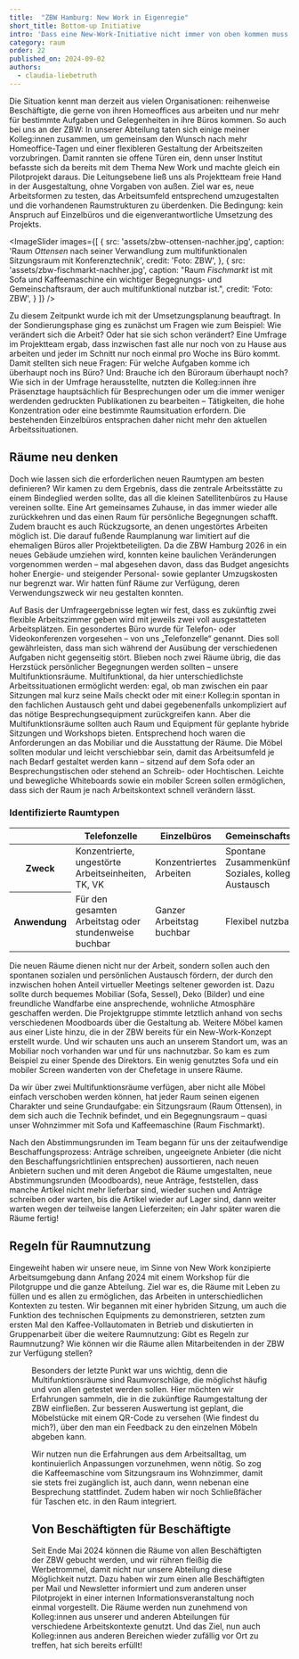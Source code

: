```yaml
---
title:  "ZBW Hamburg: New Work in Eigenregie"
short_title: Bottom-up Initiative
intro: 'Dass eine New-Work-Initiative nicht immer von oben kommen muss, zeigt ein Pilotprojekt an der ZBW – Leibniz-Informationszentrum Wirtschaft. Hier hat eine Gruppe von sieben Mitarbeitenden die Sache selbst in die Hand genommen und mit einem Bottom-up-Ansatz ihr Arbeitsumfeld zukunftsweisend umgestaltet. Ein Erfahrungsbericht.'
category: raum
order: 22
published_on: 2024-09-02
authors:
  - claudia-liebetruth
---
```


<Leadin>Die Situation</Leadin> kennt man derzeit aus vielen Organisationen: reihenweise Beschäftigte, die gerne von ihren Homeoffices aus arbeiten und nur mehr für bestimmte Aufgaben und Gelegenheiten in ihre Büros kommen. So auch bei uns an der ZBW: In unserer Abteilung taten sich einige meiner Kolleg:innen zusammen, um gemeinsam den Wunsch nach mehr Homeoffice-Tagen und einer flexibleren Gestaltung der Arbeitszeiten vorzubringen. Damit rannten sie offene Türen ein, denn unser Institut befasste sich da bereits mit dem Thema New Work und machte gleich ein Pilotprojekt daraus. Die Leitungsebene ließ uns als Projektteam freie Hand in der Ausgestaltung, ohne Vorgaben von außen. Ziel war es, neue Arbeitsformen zu testen, das Arbeitsumfeld entsprechend umzugestalten und die vorhandenen Raumstrukturen zu überdenken. Die Bedingung: kein Anspruch auf Einzelbüros und die eigenverantwortliche Umsetzung des Projekts.

<ImageSlider
  images={[
    {
      src: 'assets/zbw-ottensen-nachher.jpg',
      caption: 'Raum *Ottensen* nach seiner Verwandlung zum multifunktionalen Sitzungsraum mit Konferenztechnik',
      credit: 'Foto: ZBW',
    },
    {
      src: 'assets/zbw-fischmarkt-nachher.jpg',
      caption: "Raum *Fischmarkt* ist mit Sofa und Kaffeemaschine ein wichtiger Begegnungs- und Gemeinschaftsraum, der auch multifunktional nutzbar ist.",
      credit: 'Foto: ZBW',
    }
  ]}
/>

Zu diesem Zeitpunkt wurde ich mit der Umsetzungsplanung beauftragt. In der Sondierungsphase ging es zunächst um Fragen wie zum Beispiel: Wie verändert sich die Arbeit? Oder hat sie sich schon verändert? Eine Umfrage im Projektteam ergab, dass inzwischen fast alle nur noch von zu Hause aus arbeiten und jeder im Schnitt nur noch einmal pro Woche ins Büro kommt. Damit stellten sich neue Fragen: Für welche Aufgaben komme ich überhaupt noch ins Büro? Und: Brauche ich den Büroraum überhaupt noch? Wie sich in der Umfrage herausstellte, nutzten die Kolleg:innen ihre Präsenztage hauptsächlich für Besprechungen oder um die immer weniger werdenden gedruckten Publikationen zu bearbeiten – Tätigkeiten, die hohe Konzentration oder eine bestimmte Raumsituation erfordern. Die bestehenden Einzelbüros entsprachen daher nicht mehr den aktuellen Arbeitssituationen.

## Räume neu denken

Doch wie lassen sich die erforderlichen neuen Raumtypen am besten definieren? Wir kamen zu dem Ergebnis, dass die zentrale Arbeitsstätte zu einem Bindeglied werden sollte, das all die kleinen Satellitenbüros zu Hause vereinen sollte. Eine Art gemeinsames Zuhause, in das immer wieder alle zurückkehren und das einen Raum für persönliche Begegnungen schafft. Zudem braucht es auch Rückzugsorte, an denen ungestörtes Arbeiten möglich ist. Die darauf fußende Raumplanung war limitiert auf die ehemaligen Büros aller Projektbeteiligten. Da die ZBW Hamburg 2026 in ein neues Gebäude umziehen wird, konnten keine baulichen Veränderungen vorgenommen werden – mal abgesehen davon, dass das Budget angesichts hoher Energie- und steigender Personal- sowie geplanter Umzugskosten nur begrenzt war. Wir hatten fünf Räume zur Verfügung, deren Verwendungszweck wir neu gestalten konnten.

Auf Basis der Umfrageergebnisse legten wir fest, dass es zukünftig zwei flexible Arbeitszimmer geben wird mit jeweils zwei voll ausgestatteten Arbeitsplätzen. Ein gesondertes Büro wurde für Telefon- oder Videokonferenzen vorgesehen – von uns „Telefonzelle“ genannt. Dies soll gewährleisten, dass man sich während der Ausübung der verschiedenen Aufgaben nicht gegenseitig stört. Blieben noch zwei Räume übrig, die das Herzstück persönlicher Begegnungen werden sollten – unsere Multifunktionsräume. Multifunktional, da hier unterschiedlichste Arbeitssituationen ermöglicht werden: egal, ob man zwischen ein paar Sitzungen mal kurz seine Mails checkt oder mit eine:r Kolleg:in spontan in den fachlichen Austausch geht und dabei gegebenenfalls unkompliziert auf das nötige Besprechungsequipment zurückgreifen kann. Aber die Multifunktionsräume sollten auch Raum und Equipment für geplante hybride Sitzungen und Workshops bieten. Entsprechend hoch waren die Anforderungen an das Mobiliar und die Ausstattung der Räume. Die Möbel sollten modular und leicht verschiebbar sein, damit das Arbeitsumfeld je nach Bedarf gestaltet werden kann – sitzend auf dem Sofa oder an Besprechungstischen oder stehend an Schreib- oder Hochtischen. Leichte und bewegliche Whiteboards sowie ein mobiler Screen sollen ermöglichen, dass sich der Raum je nach Arbeitskontext schnell verändern lässt.

### Identifizierte Raumtypen

<table>
  <thead>
    <th></th>
    <th>Telefonzelle</th>
    <th>Einzelbüros</th>
    <th>Gemeinschaftsraum</th>
  </thead>
  <tbody>
    <tr>
      <th>Zweck</th>
      <td>Konzentrierte, ungestörte Arbeitseinheiten, TK, VK</td>
      <td>Konzentriertes Arbeiten</td>
      <td>Spontane Zusammenkünfte,​ Soziales, kollegialer Austausch</td>
    </tr>
    <tr>
      <th>Anwendung</th>
      <td>Für den gesamten Arbeitstag oder stundenweise buchbar</td>
      <td>Ganzer Arbeitstag buchbar​</td>
      <td>Flexibel nutzbar</td>
    </tr>
  </tbody>
</table>

Die neuen Räume dienen nicht nur der Arbeit, sondern sollen auch den spontanen sozialen und persönlichen Austausch fördern, der durch den inzwischen hohen Anteil virtueller Meetings seltener geworden ist. Dazu sollte durch bequemes Mobiliar (Sofa, Sessel), Deko (Bilder) und eine freundliche Wandfarbe eine ansprechende, wohnliche Atmosphäre geschaffen werden. Die Projektgruppe stimmte letztlich anhand von sechs verschiedenen Moodboards über die Gestaltung ab. Weitere Möbel kamen aus einer Liste hinzu, die in der ZBW bereits für ein New-Work-Konzept erstellt wurde. Und wir schauten uns auch an unserem Standort um, was an Mobiliar noch vorhanden war und für uns nachnutzbar. So kam es zum Beispiel zu einer Spende des Direktors. Ein wenig genutztes Sofa und ein mobiler Screen wanderten von der Chefetage in unsere Räume.

Da wir über zwei Multifunktionsräume verfügen, aber nicht alle Möbel einfach verschoben werden können, hat jeder Raum seinen eigenen Charakter und seine Grundaufgabe: ein Sitzungsraum (Raum Ottensen), in dem sich auch die Technik befindet, und ein Begegnungsraum – quasi unser Wohnzimmer mit Sofa und Kaffeemaschine (Raum Fischmarkt).

Nach den Abstimmungsrunden im Team begann für uns der zeitaufwendige Beschaffungsprozess: Anträge schreiben, ungeeignete Anbieter (die nicht den Beschaffungsrichtlinien entsprechen) aussortieren, nach neuen Anbietern suchen und mit deren Angebot die Räume umgestalten, neue Abstimmungsrunden (Moodboards), neue Anträge, feststellen, dass manche Artikel nicht mehr lieferbar sind, wieder suchen und Anträge schreiben oder warten, bis die Artikel wieder auf Lager sind, dann weiter warten wegen der teilweise langen Lieferzeiten; ein Jahr später waren die Räume fertig!

## Regeln für Raumnutzung

Eingeweiht haben wir unsere neue, im Sinne von New Work konzipierte Arbeitsumgebung dann Anfang 2024 mit einem Workshop für die Pilotgruppe und die ganze Abteilung. Ziel war es, die Räume mit Leben zu füllen und es allen zu ermöglichen, das Arbeiten in unterschiedlichen Kontexten zu testen. Wir begannen mit einer hybriden Sitzung, um auch die Funktion des technischen Equipments zu demonstrieren, setzten zum ersten Mal den Kaffee-Vollautomaten in Betrieb und diskutierten in Gruppenarbeit über die weitere Raumnutzung: Gibt es Regeln zur Raumnutzung? Wie können wir die Räume allen Mitarbeitenden in der ZBW zur Verfügung stellen?

<Figure src="zbw-plan.svg" alt="TODO" size="medium" caption="​​Raumplanung auf Basis der Raumtypen"/>

Besonders der letzte Punkt war uns wichtig, denn die Multifunktionsräume sind Raumvorschläge, die möglichst häufig und von allen getestet werden sollen. Hier möchten wir Erfahrungen sammeln, die in die zukünftige Raumgestaltung der ZBW einfließen. Zur besseren Auswertung ist geplant, die Möbelstücke mit einem QR-Code zu versehen (Wie findest du mich?), über den man ein Feedback zu den einzelnen Möbeln abgeben kann.

Wir nutzen nun die Erfahrungen aus dem Arbeitsalltag, um kontinuierlich Anpassungen vorzunehmen, wenn nötig. So zog die Kaffeemaschine vom Sitzungsraum ins Wohnzimmer, damit sie stets frei zugänglich ist, auch dann, wenn nebenan eine Besprechung stattfindet. Zudem haben wir noch Schließfächer für Taschen etc. in den Raum integriert.

## Von Beschäftigten für Beschäftigte

Seit Ende Mai 2024 können die Räume von allen Beschäftigten der ZBW gebucht werden, und wir rühren fleißig die Werbetrommel, damit nicht nur unsere Abteilung diese Möglichkeit nutzt. Dazu haben wir zum einen alle Beschäftigten per Mail und Newsletter informiert und zum anderen unser Pilotprojekt in einer internen Informationsveranstaltung noch einmal vorgestellt. Die Räume werden nun zunehmend von Kolleg:innen aus unserer und anderen Abteilungen für verschiedene Arbeitskontexte genutzt. Und das Ziel, nun auch Kolleg:innen aus anderen Bereichen wieder zufällig vor Ort zu treffen, hat sich bereits erfüllt!
